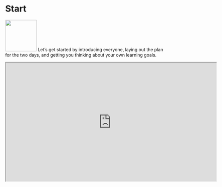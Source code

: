 # Start {#start .unnumbered}

![](images/icons8-rocket.png){.cover width="100"} Let's get started by introducing everyone, laying out the plan for the two days, and getting you thinking about your own learning goals.

```{=html}
<iframe src="https://rstudio-education.github.io/wtf-teach-rstudio-global/materials/00-welcome/00-welcome.html" width="672px" height="379px">
</iframe>
```
